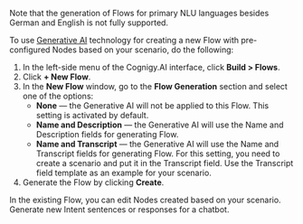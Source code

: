 Note that the generation of Flows for primary NLU languages besides German and English is not fully supported.

To use [Generative AI](/ai/agents/develop/gen-ai-and-llms/generative-ai) technology for creating a new Flow with pre-configured Nodes based on your scenario, do the following:

1. In the left-side menu of the Cognigy.AI interface, click **Build > Flows**.
2. Click **+ New Flow**.
3. In the **New Flow** window, go to the **Flow Generation** section and select one of the options:
    - **None** — the Generative AI will not be applied to this Flow. This setting is activated by default.
    - **Name and Description** — the Generative AI will use the Name and Description fields for generating Flow.
    - **Name and Transcript** — the Generative AI will use the Name and Transcript fields for generating Flow. For this setting, you need to create a scenario and put it in the Transcript field. Use the Transcript field template as an example for your scenario.
4. Generate the Flow by clicking **Create**.

In the existing Flow, you can edit Nodes created based on your scenario. Generate new Intent sentences or responses for a chatbot.